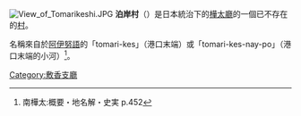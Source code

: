 {{日本町村 (廢除)|
自治體名=泊岸|
町村=村|
町村章=|
日文原名=泊岸村|
平假名=とまりきしむら|
羅馬字拼音=Tomarikishi-mura|
都道府縣=樺太廳|
廢除時間=1949年6月1日| 
廢除理由=放棄領土主權| 
廢除時處置=|
現在自治體=|
支廳=敷香支廳|
郡=敷香郡|
編號=|
面積=|
邊界未定=|
人口=4,846|
統計時間=1941年12月1日 |
自治體=|
樹=|
花=|
鳥=|
其他象徵物=|
其他象徵=|
郵遞區號=|
所在地=|
電話號碼=|
外部連結=|
經度=|
緯度=|
地圖=|
註記=|
}}
[[File:View_of_Tomarikeshi.JPG|thumb]]
'''泊岸村'''（{{jpn|j=泊岸村|hg=とまりきしむら|rm=Tomarikishi mura|f=y}}）是日本統治下的[[樺太廳|樺太廳]]的一個已不存在的[[村|村]]。

名稱來自於[[阿伊努語|阿伊努語]]的「tomari-kes」（港口末端）或「tomari-kes-nay-po」（港口末端的小河）<ref>南樺太:概要・地名解・史実 p.452</ref>。

{{敷香支廳}}

[[Category:敷香支廳|Category:敷香支廳]]